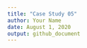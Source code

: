 ```yaml
---
title: "Case Study 05"
author: Your Name
date: August 1, 2020
output: github_document
---
```

 
```r



```